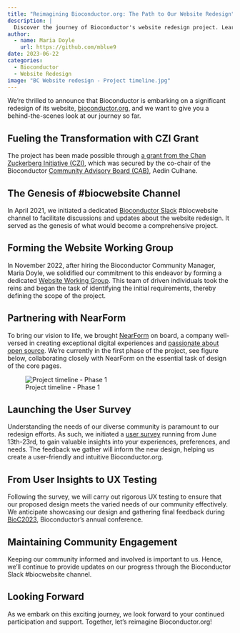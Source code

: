 ```yaml
---
title: "Reimagining Bioconductor.org: The Path to Our Website Redesign"
description: |
  Discover the journey of Bioconductor's website redesign project. Learn about the process, from initial planning to collaboration with NearForm as we shape the future of Bioconductor.org.
author:
  - name: Maria Doyle
    url: https://github.com/mblue9
date: 2023-06-22
categories:
  - Bioconductor
  - Website Redesign
image: "BC Website redesign - Project timeline.jpg"
---
```


We're thrilled to announce that Bioconductor is embarking on a significant redesign of its website, [bioconductor.org](https://bioconductor.org), and we want to give you a behind-the-scenes look at our journey so far. 

## Fueling the Transformation with CZI Grant
The project has been made possible through [a grant from the Chan Zuckerberg Initiative (CZI)](https://chanzuckerberg.com/eoss/proposals/bioconductor-high-quality-training-and-support-for-a-worldwide-community/), which was secured by the co-chair of the Bioconductor [Community Advisory Board (CAB)](http://bioconductor.org/about/community-advisory-board/), Aedin Culhane.

## The Genesis of #biocwebsite Channel
In April 2021, we initiated a dedicated [Bioconductor Slack](https://slack.bioconductor.org/) #biocwebsite channel to facilitate discussions and updates about the website redesign. It served as the genesis of what would become a comprehensive project.

## Forming the Website Working Group
In November 2022, after hiring the Bioconductor Community Manager, Maria Doyle, we solidified our commitment to this endeavor by forming a dedicated [Website Working Group](https://workinggroups.bioconductor.org/currently-active-working-groups-committees.html#website). This team of driven individuals took the reins and began the task of identifying the initial requirements, thereby defining the scope of the project.

## Partnering with NearForm
To bring our vision to life, we brought [NearForm](https://www.nearform.com/) on board, a company well-versed in creating exceptional digital experiences and [passionate about open source](https://www.nearform.com/about/). We're currently in the first phase of the project, see figure below, collaborating closely with NearForm on the essential task of design of the core pages.

![Project timeline - Phase 1](BC Website redesign - Project timeline.jpg)

## Launching the User Survey
Understanding the needs of our diverse community is paramount to our redesign efforts. As such, we initiated a [user survey](https://t.maze.co/169169456) running from June 13th-23rd, to gain valuable insights into your experiences, preferences, and needs. The feedback we gather will inform the new design, helping us create a user-friendly and intuitive Bioconductor.org.

## From User Insights to UX Testing
Following the survey, we will carry out rigorous UX testing to ensure that our proposed design meets the varied needs of our community effectively. We anticipate showcasing our design and gathering final feedback during [BioC2023](https://bioc2023.bioconductor.org/), Bioconductor's annual conference.

## Maintaining Community Engagement
Keeping our community informed and involved is important to us. Hence, we'll continue to provide updates on our progress through the Bioconductor Slack #biocwebsite channel.

## Looking Forward
As we embark on this exciting journey, we look forward to your continued participation and support. Together, let's reimagine Bioconductor.org!
